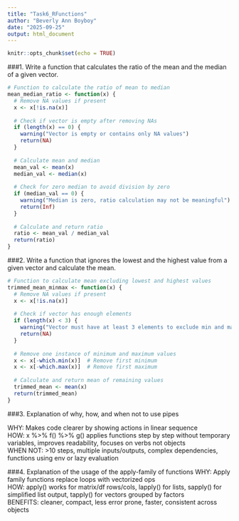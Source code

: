 ```yaml
---
title: "Task6_RFunctions"
author: "Beverly Ann Boyboy"
date: "2025-09-25"
output: html_document
---
```


```r
knitr::opts_chunk$set(echo = TRUE)
```

###1. Write a function that calculates the ratio of the mean and the median of a given vector.
```r
# Function to calculate the ratio of mean to median
mean_median_ratio <- function(x) {
  # Remove NA values if present
  x <- x[!is.na(x)]
  
  # Check if vector is empty after removing NAs
  if (length(x) == 0) {
    warning("Vector is empty or contains only NA values")
    return(NA)
  }
  
  # Calculate mean and median
  mean_val <- mean(x)
  median_val <- median(x)
  
  # Check for zero median to avoid division by zero
  if (median_val == 0) {
    warning("Median is zero, ratio calculation may not be meaningful")
    return(Inf)
  }
  
  # Calculate and return ratio
  ratio <- mean_val / median_val
  return(ratio)
}
```

###2. Write a function that ignores the lowest and the highest value from a given vector and calculate the mean.
```r
# Function to calculate mean excluding lowest and highest values
trimmed_mean_minmax <- function(x) {
  # Remove NA values if present
  x <- x[!is.na(x)]
  
  # Check if vector has enough elements
  if (length(x) < 3) {
    warning("Vector must have at least 3 elements to exclude min and max")
    return(NA)
  }
  
  # Remove one instance of minimum and maximum values
  x <- x[-which.min(x)]  # Remove first minimum
  x <- x[-which.max(x)]  # Remove first maximum
  
  # Calculate and return mean of remaining values
  trimmed_mean <- mean(x)
  return(trimmed_mean)
}
```

###3. Explanation of why, how, and when not to use pipes

WHY: Makes code clearer by showing actions in linear sequence  
HOW: x %>% f() %>% g() applies functions step by step without temporary variables, improves readability, focuses on verbs not objects  
WHEN NOT: >10 steps, multiple inputs/outputs, complex dependencies, functions using env or lazy evaluation

###4. Explanation of the usage of the apply-family of functions
WHY: Apply family functions replace loops with vectorized ops  
HOW: apply() works for matrix/df rows/cols, lapply() for lists, sapply() for simplified list output, tapply() for vectors grouped by factors  
BENEFITS: cleaner, compact, less error prone, faster, consistent across objects


